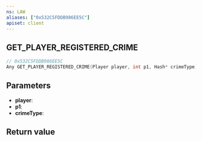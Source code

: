 ```yaml
---
ns: LAW
aliases: ["0x532C5FDDB986EE5C"]
apiset: client
---
```

## GET_PLAYER_REGISTERED_CRIME

```c
// 0x532C5FDDB986EE5C
Any GET_PLAYER_REGISTERED_CRIME(Player player, int p1, Hash* crimeType);
```


## Parameters
* **player**:
* **p1**:
* **crimeType**:

## Return value
